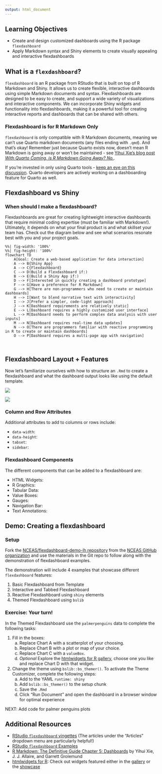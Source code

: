```yaml
---
output: html_document
---
```


## Learning Objectives {.unnumbered}

- Create and design customized dashboards using the R package `flexdashboard`
- Apply Markdown syntax and Shiny elements to create visually appealing and interactive flexdashboards

## What is a `flexdashboard`?

`flexdashboard` is an R package from RStudio that is built on top of R Markdown and Shiny. It allows us to create flexible, interactive dashboards using simple Markdown documents and syntax. Flexdashboards are designed to be easy to create, and support a wide variety of visualizations and interactive components. We can incorporate Shiny widgets and functionality into flexdashboards, making it a powerful tool for creating interactive reports and dashboards that can be shared with others.

::: {.callout-important icon=false}
### Flexdashboard is for R Markdown Only

`flexdashboard` is only compatible with R Markdown documents, meaning we can't use Quarto markdown documents (any files ending with `.qmd`). And that's okay! Remember just because Quarto exists now, doesn't mean R Markdown is going away or won't be maintained - see [Yihui Xie's blog post *With Quarto Coming, is R Markdown Going Away? No.*](https://yihui.org/en/2022/04/quarto-r-markdown/).

If you're invested in only using Quarto tools - [keep an eye on this discussion](https://github.com/quarto-dev/quarto-cli/discussions/3271). Quarto developers are actively working on a dashboarding feature for Quarto as well.
:::

## Flexdashboard vs Shiny

::: {.callout-note icon=false}
### When should I make a flexdashboard?

Flexdashboards are great for creating lightweight interactive dashboards that require minimal coding expertise (must be familiar with Markdown!). Ultimately, it depends on what your final product is  and what skillset your team has. Check out the diagram below and see what scenarios resonate best with you and your project goals.
:::

```mermaid
%%| fig-width: '100%'
%%| fig-height: '100%'
flowchart TD
    A[Goal: Create a web-based application for data interaction]
    A --> B{Shiny App}
    A --> C{Flexdashboard}
    C --> D(Build a Flexdashboard if:)
    B --> E(Build a Shiny App if:)
    D --> F[Interested in quickly creating a dashboard prototype]
    F --> G[Have a preference for R Markdown]
    G --> H[There are non-programmers who need to create or maintain dashboards]
    H --> I[Want to blend narrative text with interactivity]
    I --> J[Prefer a simpler, code-light approach]
    J --> K[Dashboard requirements are relatively static]
    E --> L[Dashboard requires a highly customized user interface]
    L --> M[Dashboard needs to perform complex data analysis with user inputs]
    M --> N[Dashboard requires real-time data updates]
    N --> O[There are programmers familiar with reactive programming in R to create or maintain dashboards]
    O --> P[Dashboard requires a multi-page app with navigation]
    
    

```

## Flexdashboard Layout + Features

Now let's familiarize ourselves with how to structure an `.Rmd` to create a flexdashboard and what the dashboard output looks like using the default template.

:::{.column-page-inset}
![](images/flexdashboard-1.png)
:::

:::{.column-page-inset}
![](images/flexdashboard-2.png)
:::

::: {.callout-caution icon=false}
### Column and Row Attributes

Additional attributes to add to columns or rows include:

- `data-width`:
- `data-height`:
- `tabset`:
- `sidebar`:
:::

### Flexdashboard Components {.unnumbered}

The different components that can be added to a flexdashboard are:

- HTML Widgets:
- R Graphics:
- Tabular Data:
- Value Boxes:
- Gauges:
- Navigation Bar:
- Text Annotations:

## Demo: Creating a flexdashboard

::: {.callout-tip icon=false}
### Setup
Fork the [NCEAS/flexdashboard-demo-lh repository](https://github.com/NCEAS/flexdashboard-demo-lh) from the [NCEAS GitHub organization](https://github.com/nceas) and use the materials in the Git repo to follow along with the demonstration of flexdashboard examples.
:::

The demonstration will include 4 examples that showcase different `flexdashboard` features:

1. Basic Flexdashboard from Template
2. Interactive and Tabbed Flexdashboard
3. Reactive Flexdashboard using `shiny` elements
4. Themed Flexdashboard using `bslib`

::: {.callout-note icon=false}
### Exercise: Your turn!

In the Themed Flexdashboard use the `palmerpenguins` data to complete the following tasks:

1. Fill in the boxes:
    a. Replace Chart A with a scatterplot of your choosing.
    b. Replace Chart B with a plot or map of your choice.
    c. Replace Chart C with a `valueBox`.
    d. *Optional* Explore the [htmlwidgets for R gallery](https://gallery.htmlwidgets.org/), choose one you like and replace Chart D with that widget.
2. Change the theme using `bslib::bs_themer()`. To activate the Theme Customizer, complete the following steps:
    a. Add to the YAML `runtime: shiny`
    b. Add `bslib::bs_themer()` to the setup chunk
    c. Save the `.Rmd`
    d. Click "Run Document" and open the dashboard in a browser window for optimal experience
:::


NEXT: Add code for palmer penguins plots

## Additional Resources

- [RStudio `flexdashboard` vingettes](https://pkgs.rstudio.com/flexdashboard/) (The articles under the "Articles" dropdown menu are particularly helpful!)
- [RStudio `flexdashboard` Examples](https://pkgs.rstudio.com/flexdashboard/articles/examples.html)
- [R Markdown: The Definitive Guide Chapter 5: Dashboards](https://bookdown.org/yihui/rmarkdown/dashboards.html) by Yihui Xie, J. J. Allaire, and Garrett Grolemund
- [htmlwidgets for R](https://www.htmlwidgets.org/index.html): Check out widgets featured either in the [gallery](https://gallery.htmlwidgets.org/) or the [showcase](https://www.htmlwidgets.org/showcase_leaflet.html)


